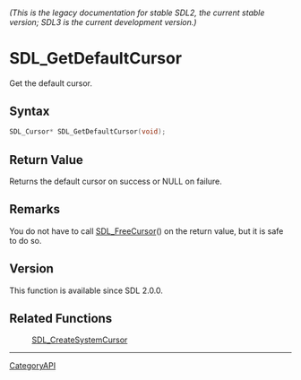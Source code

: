 ====== (This is the legacy documentation for stable SDL2, the current stable version; SDL3 is the current development version.) ======
= SDL_GetDefaultCursor =

Get the default cursor.

== Syntax ==

<syntaxhighlight lang='c'>
SDL_Cursor* SDL_GetDefaultCursor(void);
</syntaxhighlight>

== Return Value ==

Returns the default cursor on success or NULL on failure.

== Remarks ==

You do not have to call [[SDL_FreeCursor]]() on the return value, but it is
safe to do so.

== Version ==

This function is available since SDL 2.0.0.

== Related Functions ==

:[[SDL_CreateSystemCursor]]

----
[[CategoryAPI]]


